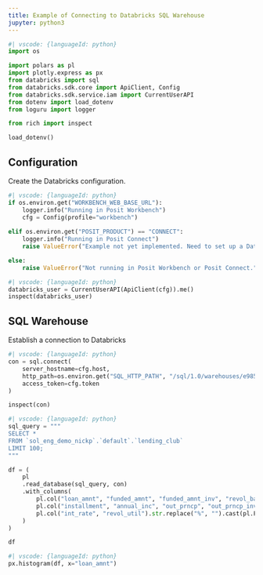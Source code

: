 ```yaml
---
title: Example of Connecting to Databricks SQL Warehouse
jupyter: python3
---
```


```python
#| vscode: {languageId: python}
import os

import polars as pl
import plotly.express as px
from databricks import sql
from databricks.sdk.core import ApiClient, Config
from databricks.sdk.service.iam import CurrentUserAPI
from dotenv import load_dotenv
from loguru import logger

from rich import inspect

load_dotenv()
```

## Configuration

Create the Databricks configuration.

```python
#| vscode: {languageId: python}
if os.environ.get("WORKBENCH_WEB_BASE_URL"):
    logger.info("Running in Posit Workbench")
    cfg = Config(profile="workbench")
    
elif os.environ.get("POSIT_PRODUCT") == "CONNECT":
    logger.info("Running in Posit Connect")
    raise ValueError("Example not yet implemented. Need to set up a Databricks Service Account OAuth integration in Connect for rendered content.")

else:
    raise ValueError("Not running in Posit Workbench or Posit Connect.")
```

```python
#| vscode: {languageId: python}
databricks_user = CurrentUserAPI(ApiClient(cfg)).me()
inspect(databricks_user)
```

## SQL Warehouse

Establish a connection to Databricks

```python
#| vscode: {languageId: python}
con = sql.connect(
    server_hostname=cfg.host,
    http_path=os.environ.get("SQL_HTTP_PATH", "/sql/1.0/warehouses/e985c33f1db7502f"),
    access_token=cfg.token
)

inspect(con)
```

```python
#| vscode: {languageId: python}
sql_query = """
SELECT *
FROM `sol_eng_demo_nickp`.`default`.`lending_club`
LIMIT 100;
"""

df = (
    pl
    .read_database(sql_query, con)
    .with_columns(
        pl.col("loan_amnt", "funded_amnt", "funded_amnt_inv", "revol_bal").cast(pl.Int64),
        pl.col("installment", "annual_inc", "out_prncp", "out_prncp_inv", "total_pymnt").cast(pl.Float64),
        pl.col("int_rate", "revol_util").str.replace("%", "").cast(pl.Float64) / 100
    )
)

df
```

```python
#| vscode: {languageId: python}
px.histogram(df, x="loan_amnt")
```

